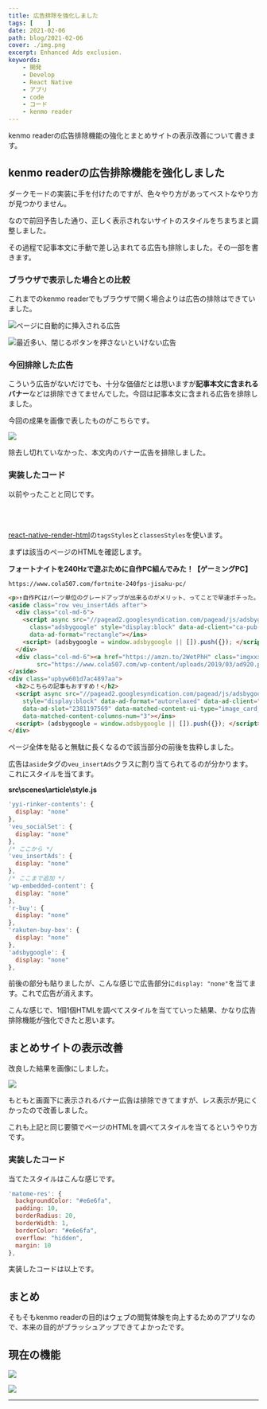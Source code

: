 ```yaml
---
title: 広告排除を強化しました
tags: [    ]
date: 2021-02-06
path: blog/2021-02-06
cover: ./img.png
excerpt: Enhanced Ads exclusion.
keywords:
    - 開発
    - Develop
    - React Native
    - アプリ
    - code
    - コード
    - kenmo reader
---
```


kenmo readerの広告排除機能の強化とまとめサイトの表示改善について書きます。

## kenmo readerの広告排除機能を強化しました

ダークモードの実装に手を付けたのですが、色々やり方があってベストなやり方が見つかりません。

なので<Link to="/blog/2021-02-03">前回</Link>予告した通り、正しく表示されないサイトのスタイルをちまちまと調整しました。

その過程で記事本文に手動で差し込まれてる広告も排除しました。その一部を書きます。

### ブラウザで表示した場合との比較

これまでのkenmo readerでもブラウザで開く場合よりは広告の排除はできていました。

![ページに自動的に挿入される広告](./img.png)

![最近多い、閉じるボタンを押さないといけない広告](./img1.png)

### 今回排除した広告

こういう広告がないだけでも、十分な価値だとは思いますが**記事本文に含まれるバナー**などは排除できてませんでした。今回は記事本文に含まれる広告を排除しました。

今回の成果を画像で表したものがこちらです。

![](./img2.png)

除去し切れていなかった、本文内のバナー広告を排除しました。

### 実装したコード

<Link to="/blog/2021-01-15">以前</Link>やったことと同じです。

<br/><br/>

[react-native-render-html](https://github.com/meliorence/react-native-render-html)の`tagsStyles`と`classesStyles`を使います。

まずは該当のページのHTMLを確認します。

**フォートナイトを240Hzで遊ぶために自作PC組んでみた！【ゲーミングPC】**

`https://www.cola507.com/fortnite-240fps-jisaku-pc/`

```html
<p>↑自作PCはパーツ単位のグレードアップが出来るのがメリット、ってことで早速ポチった。</p>
<aside class="row veu_insertAds after">
  <div class="col-md-6">
    <script async src="//pagead2.googlesyndication.com/pagead/js/adsbygoogle.js"></script> <!-- 広告１ --> <ins
      class="adsbygoogle" style="display:block" data-ad-client="ca-pub-3636186007576698" data-ad-slot="6504839163"
      data-ad-format="rectangle"></ins>
    <script> (adsbygoogle = window.adsbygoogle || []).push({}); </script>
  </div>
  <div class="col-md-6"><a href="https://amzn.to/2WetPhH" class="imgxxx" target="_blank" rel="nofollow"><img
        src="https://www.cola507.com/wp-content/uploads/2019/03/ad920.png" alt="Amazon Ad"></a></div>
</aside>
<div class="upbyw601d7ac4897aa">
  <h2>こちらの記事もおすすめ！</h2>
  <script async src="//pagead2.googlesyndication.com/pagead/js/adsbygoogle.js"></script> <ins class="adsbygoogle"
    style="display:block" data-ad-format="autorelaxed" data-ad-client="ca-pub-3636186007576698"
    data-ad-slot="2381197569" data-matched-content-ui-type="image_card_stacked" data-matched-content-rows-num="3"
    data-matched-content-columns-num="3"></ins>
  <script> (adsbygoogle = window.adsbygoogle || []).push({}); </script>
</div>
```

ページ全体を貼ると無駄に長くなるので該当部分の前後を抜粋しました。

広告は`aside`タグの`veu_insertAds`クラスに割り当てられてるのが分かります。これにスタイルを当てます。

**src\scenes\article\style.js**

```javascript
'yyi-rinker-contents': {
  display: "none"
},
'veu_socialSet': {
  display: "none"
},
/* ここから */
'veu_insertAds': {
  display: "none"
},
/* ここまで追加 */
'wp-embedded-content': {
  display: "none"
},
'r-buy': {
  display: "none"
},
'rakuten-buy-box': {
  display: "none"
},
'adsbygoogle': {
  display: "none"
},
```

前後の部分も貼りましたが、こんな感じで広告部分に`display: "none"`を当てます。これで広告が消えます。

こんな感じで、1個1個HTMLを調べてスタイルを当てていった結果、かなり広告排除機能が強化できたと思います。

## まとめサイトの表示改善

改良した結果を画像にしました。

![](./img3.png)

もともと画面下に表示されるバナー広告は排除できてますが、レス表示が見にくかったので改善しました。

これも上記と同じ要領でページのHTMLを調べてスタイルを当てるというやり方です。

### 実装したコード

当てたスタイルはこんな感じです。

```javascript
'matome-res': {
  backgroundColor: "#e6e6fa",
  padding: 10,
  borderRadius: 20,
  borderWidth: 1,
  borderColor: "#e6e6fa",
  overflow: "hidden",
  margin: 10
},
```

実装したコードは以上です。

## まとめ

そもそもkenmo readerの目的はウェブの閲覧体験を向上するためのアプリなので、本来の目的がブラッシュアップできてよかったです。

## 現在の機能

![](./img4.jpg)

![](./img5.png)

---